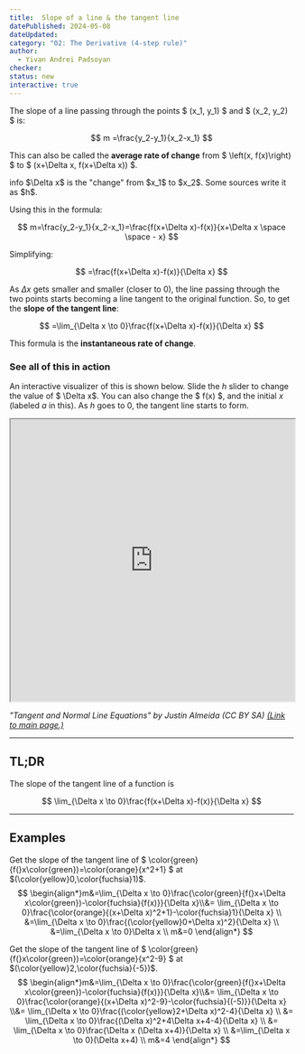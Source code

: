 ```yaml
---
title:  Slope of a line & the tangent line
datePublished: 2024-05-08
dateUpdated: 
category: "02: The Derivative (4-step rule)"
author: 
  - Yivan Andrei Padsoyan
checker: 
status: new
interactive: true
---
```


The slope of a line passing through the points $ (x_1, y_1) $ and $ (x_2, y_2) $ is:

$$ 
m =\frac{y_2-y_1}{x_2-x_1}
$$

This can also be called the **average rate of change** from $ \left(x, f(x)\right) $ to $ (x+\Delta x, f(x+\Delta x)) $. 

<div role="alert" className="alert">
  <span class="material-symbols-outlined">info</span>
  <span>$\Delta x$ is the "change" from $x_1$ to $x_2$. Some sources write it as $h$.</span>
</div>


Using this in the formula:

$$
m=\frac{y_2-y_1}{x_2-x_1}=\frac{f(x+\Delta x)-f(x)}{x+\Delta x \space \space - x}
$$

Simplifying:

$$
=\frac{f(x+\Delta x)-f(x)}{\Delta x}
$$

As $\Delta x$ gets smaller and smaller (closer to 0), the line passing through the two points starts becoming a line tangent to the original function. So, to get the **slope of the tangent line**:

$$
=\lim_{\Delta x \to 0}\frac{f(x+\Delta x)-f(x)}{\Delta x}
$$

This formula is the **instantaneous rate of change**.

### See all of this in action
An interactive visualizer of this is shown below. Slide the $h$ slider to change the value of $ \Delta x$. You can also change the $ f(x) $, and the initial $x$ (labeled $a$ in this). As $h$ goes to 0, the tangent line starts to form.

<iframe scrolling="no" title="Limit Definition of Derivative" src="https://www.geogebra.org/material/iframe/id/ft9tnfj2/width/1440/height/634/border/888888/sfsb/true/smb/false/stb/false/stbh/false/ai/false/asb/false/sri/false/rc/false/ld/false/sdz/false/ctl/false" width="100%" height="500px"> </iframe>

_"Tangent and Normal Line Equations" by Justin Almeida  (CC BY SA) [(Link to main page.)](https://www.geogebra.org/m/ft9tnfj2)_

---

## TL;DR

The slope of the tangent line of a function is 

$$
\lim_{\Delta x \to 0}\frac{f(x+\Delta x)-f(x)}{\Delta x}
$$

---

## Examples


Get the slope of the tangent line of $ \color{green}{f(}x\color{green})=\color{orange}{x^2+1} $ at $(\color{yellow}0,\color{fuchsia}1)$.
$$
\begin{align*}m&=\lim_{\Delta x \to 0}\frac{\color{green}{f(}x+\Delta x\color{green})-\color{fuchsia}{f(x)}}{\Delta x}\\&= \lim_{\Delta x \to 0}\frac{\color{orange}{(x+\Delta x)^2+1}-\color{fuchsia}1}{\Delta x} \\ &=\lim_{\Delta x \to 0}\frac{(\color{yellow}0+\Delta x)^2}{\Delta x} \\ &=\lim_{\Delta x \to 0}\Delta x \\ m&=0 \end{align*}
$$

Get the slope of the tangent line of $ \color{green}{f(}x\color{green})=\color{orange}{x^2-9} $ at $(\color{yellow}2,\color{fuchsia}{-5})$.
$$
\begin{align*}m&=\lim_{\Delta x \to 0}\frac{\color{green}{f(}x+\Delta x\color{green})-\color{fuchsia}{f(x)}}{\Delta x}\\&= \lim_{\Delta x \to 0}\frac{\color{orange}{(x+\Delta x)^2-9}-\color{fuchsia}{(-5)}}{\Delta x} \\&= \lim_{\Delta x \to 0}\frac{(\color{yellow}2+\Delta x)^2-4}{\Delta x} \\ &= \lim_{\Delta x \to 0}\frac{(\Delta x)^2+4\Delta x+4-4}{\Delta x} \\ &= \lim_{\Delta x \to 0}\frac{\Delta x (\Delta x+4)}{\Delta x} \\ &=\lim_{\Delta x \to 0}(\Delta x+4) \\ m&=4 \end{align*}
$$